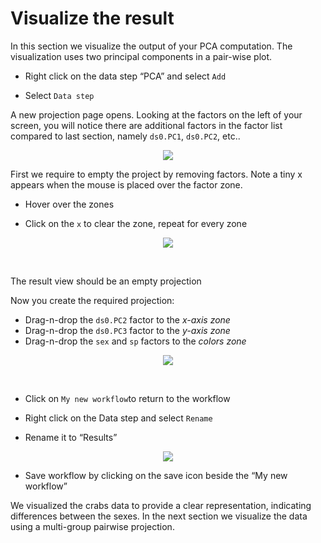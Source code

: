 # Visualize the result
In this section we visualize the output of your PCA computation. The visualization uses two principal components in a pair-wise plot.

* Right click on the data step "PCA" and select `Add` 

* Select `Data step`

A new projection page opens. 
Looking at the factors on the left of your screen, you will notice there are additional factors in the factor list compared to last section, namely `ds0.PC1`, `ds0.PC2`, etc..

<center><img src="images/Visualize_PCAadd.png"></center>

First we require to empty the project by removing factors. Note a tiny x appears when the mouse is placed over the factor zone.

* Hover over the zones

* Click on the `x` to clear the zone, repeat for every zone  

<center><img src="images/Visualize_cross.png"></center>\

The result view should be an empty projection

Now you create the required projection:

* Drag-n-drop the ``ds0.PC2`` factor to the _x-axis zone_
* Drag-n-drop the ``ds0.PC3`` factor to the _y-axis zone_
* Drag-n-drop the ``sex`` and ``sp`` factors to the _colors zone_

<center><img src="images/Visualize_PCA23.png"></center>\

* Click on `My new workflow`to return to the workflow

* Right click on the Data step and select `Rename`

* Rename it to "Results"

<center><img src="images/Visualize_results.png"></center>

* Save workflow by clicking on the save icon beside the "My new workflow"  

We visualized the crabs data to provide a clear representation, indicating differences between the sexes. In the next section we visualize the data using a multi-group pairwise projection.
